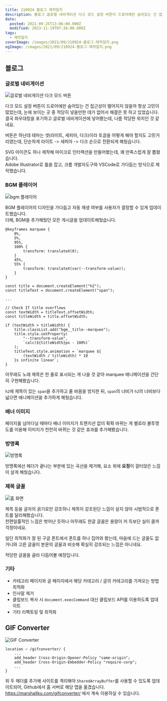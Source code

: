 ```yaml
---
title: 210924 블로그 제작일지
description: 블로그 글로벌 네비게이션 다크 모드 설정 버튼이 드로어에만 숨어있는 건 접근성이 떨어지지 않을까 항상 고민이 많았는데, 눈에 보이는 곳 중 적당히 넣을만한 데가 없어서 해결은 못 하고 있었습니다.결국 좌우대칭을 포기하고 글로벌 네비게이션에 넣어봤는데, 나름 적당한 위치인 것 같네요. 버튼은 하난데 테마는 셋(라이트, 세피아, 다크)이라 토글을 어떻게 해야 할지도 고민거리였는데, 단순하게 라이트 -&gt; 세피아 -&gt; 다크
date:
  posted: 2021-09-25T13:06:00.000Z
  modified: 2023-11-19T07:26:00.000Z
tags:
  - 제작일지
coverImage: /images/2021/09/210924-블로그-제작일지.png
ogImage: /images/2021/09/210924-블로그-제작일지.png
---
```


## 블로그

### 글로벌 네비게이션

![글로벌 네비게이션 다크 모드 버튼](/images/2021/09/global-nav.png)

다크 모드 설정 버튼이 드로어에만 숨어있는 건 접근성이 떨어지지 않을까 항상 고민이 많았는데, 눈에 보이는 곳 중 적당히 넣을만한 데가 없어서 해결은 못 하고 있었습니다.  
결국 좌우대칭을 포기하고 글로벌 네비게이션에 넣어봤는데, 나름 적당한 위치인 것 같네요.

버튼은 하난데 테마는 셋(라이트, 세피아, 다크)이라 토글을 어떻게 해야 할지도 고민거리였는데, 단순하게 라이트 -> 세피아 -> 다크 순으로 전환되게 해뒀습니다.

SVG 아이콘도 하나 제작해 마이크로 인터랙션을 만들어봤는데, 꽤 만족스럽게 잘 뽑혔습니다.  
Adobe Illustrator로 틀을 잡고, 크롬 개발자도구와 VSCode로 가다듬는 방식으로 제작했습니다.

### BGM 플레이어

![bgm 플레이어](/images/2021/09/bgm-player.png)

BGM 플레이어의 디자인을 가다듬고 자동 재생 여부를 사용자가 결정할 수 있게 업데이트했습니다.  
더해, BGM을 추가해뒀던 모든 게시글을 업데이트해뒀습니다.

```
@keyframes marquee {
    0%,
    5%,
    95%,
    100% {
        transform: translateX(0);
    }
    45%,
    55% {
        transform: translateX(var(--transform-value));
    }
}

```

```
const title = document.createElement("h2");
const titleText = document.createElement("span");

...

// Check If title overflows
const textWidth = titleText.offsetWidth;
const titleWidth = title.offsetWidth;

if (textWidth > titleWidth) {
    title.classList.add("bgm__title--marquee");
    title.style.setProperty(
        "--transform-value",
        `calc(${titleWidth}px - 100%)`
    );
    titleText.style.animation = `marquee ${
        (textWidth / titleWidth) * 10
    }s infinite linear`;
}

```

아무래도 노래 제목은 한 줄로 표시되는 게 나을 것 같아 marquee 애니메이션을 간단히 구현해봤습니다.

`h2`에 제목이 있는 `span`을 추가하고 줄 바꿈을 방지한 뒤, `span`의 너비가 `h2`의 너비보다 넓으면 애니메이션을 추가하게 해뒀습니다.

### 배너 이미지

페이지를 넘어다닐 때마다 배너 이미지가 트랜지션 없이 확확 바뀌는 게 별로라 불투명도를 이용해 이미지가 천천히 바뀌는 것 같은 효과를 추가해봤습니다.

### 방명록

![방명록](/images/2021/09/guestbook.png)

방명록에선 헤더가 끝나는 부분에 있는 곡선을 제거해, 요소 위에 **요정**이 걸터앉은 느낌이 살게 해뒀습니다.

### 제목 글꼴

![홈 화면](/images/2021/09/home-page.png)

제목 등을 글자의 굵기로만 강조하니 제목이 강조된단 느낌이 살지 않아 시범적으로 폰트를 달리해봤습니다.  
천편일률적인 느낌은 벗어난 듯하나 아무래도 한글 글꼴은 용량이 커 득보단 실이 클까 걱정이네요.

일단 최적화가 잘 된 구글 폰트에서 폰트를 하나 집어와 봤는데, 마음에 드는 글꼴도 없거니와 고른 글꼴이 본문의 글꼴과 비슷해 확실히 강조되는 느낌은 아니네요.

적당한 글꼴을 골라 다듬어볼 예정입니다.

### 기타

* 카테고리 페이지와 글 페이지에서 해당 카테고리 / 글의 카테고리를 가져오는 방법 최적화
* 인사말 제거
* 클립보드 복사 시 `document.execCommand` 대신 클립보드 API를 이용하도록 업데이트
* 기타 리팩토링 및 최적화

## GIF Converter

![GIF Converter](/images/2021/09/gif-converter.png)

```
location ~ /gifconverter/ {
    ...
    add_header Cross-Origin-Opener-Policy "same-origin";
    add_header Cross-Origin-Embedder-Policy "require-corp";
    ...
}

```

위 두 헤더를 추가해 사이트를 격리해야 `SharedArrayBuffer`를 사용할 수 있도록 업데이트되어, Github에서 홈 서버로 해당 앱을 옮겼습니다.  
<https://marshallku.com/gifconverter/> 에서 계속 이용하실 수 있습니다.